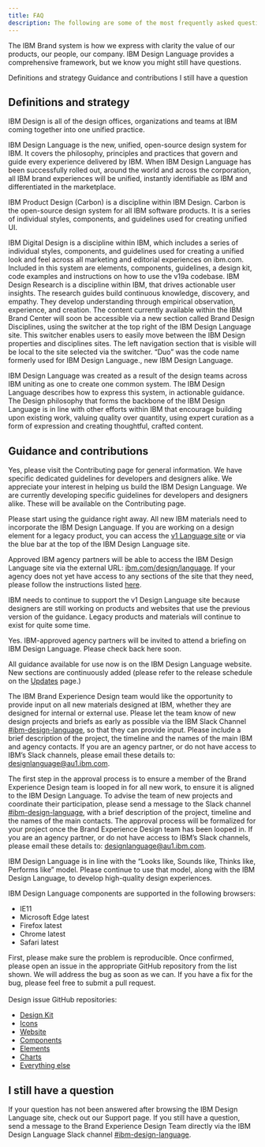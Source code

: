 ```yaml
---
title: FAQ
description: The following are some of the most frequently asked questions about the IBM Design Language. Please check back often, as new FAQs will be added to this list.
---
```


<PageDescription>

The IBM Brand system is how we express with clarity the value of our products, our people, our company. IBM Design Language provides a comprehensive framework, but we know you might still have questions.
</PageDescription>

<AnchorLinks>
  <AnchorLink>Definitions and strategy</AnchorLink>
  <AnchorLink>Guidance and contributions</AnchorLink>
  <AnchorLink>I still have a question</AnchorLink>
</AnchorLinks>

## Definitions and strategy

<AccordionGroup>
<Accordion>
<AccordionItem title="What is IBM Design?">

IBM Design is all of the design offices, organizations and teams at IBM coming together into one unified practice.

</AccordionItem>

<AccordionItem title="What is IBM Design Language?">

IBM Design Language is the new, unified, open-source design system for IBM. It covers the philosophy, principles and practices that govern and guide every experience delivered by IBM. When IBM Design Language has been successfully rolled out, around the world and across the corporation, all IBM brand experiences will be unified, instantly identifiable as IBM and differentiated in the marketplace.

</AccordionItem>

<AccordionItem title="What is IBM Product Design (aka Carbon)?">

IBM Product Design (Carbon) is a discipline within IBM Design. Carbon is the open-source design system for all IBM software products. It is a series of individual styles, components, and guidelines used for creating unified UI.

</AccordionItem>

<AccordionItem title="What is IBM Digital Design?">
IBM Digital Design is a discipline within IBM, which includes a series of individual styles, components, and guidelines used for creating a unified look and feel across all marketing and editorial experiences on ibm.com. Included in this system are elements, components, guidelines, a design kit, code examples and instructions on how to use the v19a codebase.
</AccordionItem>

<AccordionItem title="What is IBM Design Research?">
IBM Design Research is a discipline within IBM, that drives actionable user insights. The research guides build continuous knowledge, discovery, and empathy. They develop understanding through empirical observation, experience, and creation.
</AccordionItem>

<AccordionItem title="How does the IBM Design Language site relate to the IBM Brand Center? ">
The content currently available within the IBM Brand Center will soon be accessible via a new section called Brand Design Disciplines, using the switcher at the top right of the IBM Design Language site. This switcher enables users to easily move between the IBM Design properties and disciplines sites. The left navigation section that is visible will be local to the site selected via the switcher.
</AccordionItem>

<AccordionItem title="What happened to Duo?">
“Duo” was the code name formerly used for IBM Design Language., new IBM Design Language.
</AccordionItem>

<AccordionItem title="What is the business driver behind the creation of IBM Design Language? ">IBM Design Language was created as a result of the design teams across IBM uniting as one to create one common system. The IBM Design Language describes how to express this system, in actionable guidance.  The Design philosophy that forms the backbone of the IBM Design Language is in line with other efforts within IBM that encourage building upon existing work, valuing quality over quantity, using expert curation as a form of expression and creating thoughtful, crafted content.
</AccordionItem>

</Accordion>
</AccordionGroup>


##  Guidance and contributions

<AccordionGroup>
<Accordion>

<AccordionItem title="Can I contribute to IBM Design Language, or the disciplines, for example, Product Design, Digital Design, Event and so on?">

Yes, please visit the Contributing page for general information. We have specific dedicated guidelines for developers and designers alike. We appreciate your interest in helping us build the IBM Design Language. We are currently developing specific guidelines for developers and designers alike. These will be available on the Contributing page.

</AccordionItem>

<AccordionItem title="When should we start using new IBM Design Language guidance?">

Please start using the guidance right away. All new IBM materials need to incorporate the IBM Design Language. If you are working on a design element for a legacy product, you can access the [v1 Language site](https://www.ibm.com/design/v1/language/) or via the blue bar at the top of the IBM Design Language site.

</AccordionItem>

<AccordionItem title="How can my agency access the IBM Design Language guidance?">

Approved IBM agency partners will be able to access the IBM Design Language site via the external URL: [ibm.com/design/language](https://www.ibm.com/design/language/). If your agency does not yet have access to any sections of the site that they need, please follow the instructions listed [here](https://w3.ibm.com/design/language/partner-access/).

</AccordionItem>

<AccordionItem title="Why can I/my agency still access the old guidance at ibm.com/design/v1/language?">

IBM needs to continue to support the v1 Design Language site because designers are still working on products and websites that use the previous version of the guidance. Legacy products and materials will continue to exist for quite some time.

</AccordionItem>

<AccordionItem title="Will my agency be able to attend education on the IBM Design Language? ">

Yes. IBM-approved agency partners will be invited to attend a briefing on IBM Design Language. Please check back here soon.

</AccordionItem>

<AccordionItem title="When will more materials be available, for example to help us create new marketing collateral, create materials for an upcoming event, or redesign a local Brand Center?">

All guidance available for use now is on the IBM Design Language website. New sections are continuously added (please refer to the release schedule on the [Updates]() page.)

</AccordionItem>

<AccordionItem title="Does the IBM Brand Experience Design team need to see new materials designed at IBM?">

The IBM Brand Experience Design team would like the opportunity to provide input on all new materials designed at IBM, whether they are designed for internal or external use. Please let the team know of new design projects and briefs as early as possible via the IBM Slack Channel [#ibm-design-language](https://ibm-studios.slack.com/messages/C0U35LB2B), so that they can provide input. Please include a brief description of the project, the timeline and the names of the main IBM and agency contacts. If you are an agency partner, or do not have access to IBM’s Slack channels, please email these details to: [designlanguage@au1.ibm.com]().

</AccordionItem>

<AccordionItem title="What is the approval process for new design work now?">

The first step in the approval process is to ensure a member of the Brand Experience Design team is looped in for all new work, to ensure it is aligned to the IBM Design Language. To advise the team of new projects and coordinate their participation, please send a message to the Slack channel [#ibm-design-language](https://ibm-studios.slack.com/messages/C0U35LB2B), with a brief description of the project, timeline and the names of the main contacts. The approval process will be formalized for your project once the Brand Experience Design team has been looped in. If you are an agency partner, or do not have access to IBM’s Slack channels, please email these details to: [designlanguage@au1.ibm.com]().

</AccordionItem>

<AccordionItem title="Are we still using the “Looks like, Sounds like, Thinks like, Performs like” model for authoring / authorizing content designed at IBM, or has this been superseded by IBM Design Language?">

IBM Design Language is in line with the “Looks like, Sounds like, Thinks like, Performs like” model. Please continue to use that model, along with the IBM Design Language, to develop high-quality design experiences.

</AccordionItem>


<AccordionItem title="Which browsers are supported?">

IBM Design Language components are supported in the following browsers:
- IE11
- Microsoft Edge latest
- Firefox latest
- Chrome latest
- Safari latest

</AccordionItem>

<AccordionItem title="I see a bug. How do I report it?">

First, please make sure the problem is reproducible. Once confirmed, please open an issue in the appropriate GitHub repository from the list shown. We will address the bug as soon as we can. If you have a fix for the bug, please feel free to submit a pull request. <br/>
<br/>
Design issue GitHub repositories:

- [Design Kit](https://github.com/carbon-design-system/carbon-design-kit/issues/new)
- [Icons](https://github.com/carbon-design-system/carbon-icons/issues/new)
- [Website](https://github.com/carbon-design-system/carbon-website/issues/new/choose)
- [Components](https://github.com/carbon-design-system/carbon/issues/new/choose)
- [Elements](https://github.com/carbon-design-system/carbon/issues/new/choose)
- [Charts](https://github.com/carbon-design-system/carbon-charts/issues/new)
- [Everything else](https://github.com/carbon-design-system/issue-tracking/issues/new)

</AccordionItem>

</Accordion>
</AccordionGroup>

## I still have a question

If your question has not been answered after browsing the IBM Design Language site, check out our Support page. If you still have a question, send a message to the Brand Experience Design Team directly via the IBM Design Language Slack channel [#ibm-design-language](https://ibm-studios.slack.com/messages/C0U35LB2B).